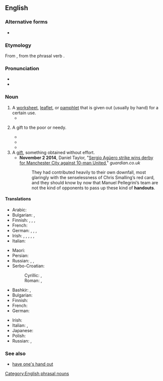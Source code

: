 {{also|hand out}}
==English==

===Alternative forms===
* {{alt|en|hand-out}}

===Etymology===
From {{af|en|hand|out}}, from the phrasal verb {{m|en|hand out}}.

===Pronunciation===
* {{IPA|en|/ˈhændaʊt/}}
* {{audio|en|LL-Q1860 (eng)-Vealhurl-handout.wav|Audio (RP)}}

===Noun===
{{en-noun}}

# A [[worksheet]], [[leaflet]], or [[pamphlet]] that is given out (usually by hand) for a certain use.
#* {{quote-book|en|title=Teaching in Social Work: An Educators' Guide to Theory and Practice|author=Jeane W. Anastas|year=2010|page=39|ISBN=023152093X|passage=Therefore, it is often recommended that the framework or outline for a lecture be provided to students on the chalkboard or in a '''handout''' so they can more easily follow the logic as the lecture progresses.}}
# {{senseid|en|a gift to the poor or needy}} A gift to the poor or needy.
#* {{quote-book|en|year=1918|title={{w|The Oakdale Affair}}|author=Edgar Rice Burroughs|authorlink=Edgar Rice Burroughs|chaper=1|url=https://www.gutenberg.org/files/363/363-h/363-h.htm||passage=We ain't runnin' no day nursery. These you see here is all the real thing. Maybe we asks fer a '''handout''' now and then; but that ain't our reg'lar way.}}
#* {{quote-book|en|title=Reclaiming Value in International Development: The Moral Dimensions of Development Policy and Practice in Poor Countries|author=Chloe Schwenke|year=2009|page=1|ISBN=0313363323|passage=A woman, dressed in simple and worn clothes, holding a very young and rather dirty looking baby, was seeking a '''handout'''.}}
#* {{quote-web|en|url=https://www.theguardian.com/politics/2022/aug/06/liz-truss-handouts-cost-of-living-crisis-tax-cuts-conservative-leadership|title=Liz Truss rejects ‘handouts’ as way to tackle cost of living crisis|date=2022-08-06|author=Geneva Abdul|work=The Guardian|passage=The Conservative leadership frontrunner, Liz Truss, has rejected “'''handouts'''” as a way of helping people affected by the cost of living crisis.}}
# A [[gift]], something obtained without effort.
#* '''November 2 2014''', Daniel Taylor, "[http://www.theguardian.com/football/2014/nov/02/manchester-city-manchester-united-premier-league-match-report Sergio Agüero strike wins derby for Manchester City against 10-man United]," ''guardian.co.uk''
#*: They had contributed heavily to their own downfall, most glaringly with the senselessness of Chris Smalling’s red card, and they should know by now that Manuel Pellegrini’s team are not the kind of opponents to pass up these kind of '''handouts'''.

====Translations====
{{trans-top|a worksheet, leaflet or pamphlet given out for a certain use}}
* Arabic: {{t|ar|نَشْرَة|f}}
* Bulgarian: {{t+|bg|брошу́ра|f}}, {{t|bg|дипля́на|f}}
* Finnish: {{t+|fi|tiedote}}, {{t|fi|mainoslehtinen}}, {{t+|fi|moniste}}, {{t+|fi|moniste}}
* French: {{t+|fr|polycopié|m}}
* German: {{t+|de|Flugblatt|n}}, {{t+|de|Zettel|m}}, {{t+|de|Handreichung|f}}, {{t+|de|Handout|n}}
* Irish: {{t+|ga|bileog|f}}, {{t|ga|bileog eolais|f}}, {{t|ga|bileoigín|m}}, {{t|ga|dáileán|m}}, {{t|ga|glacán bileog|m}}, {{t|ga|bileog faisnéise|f}}
* Italian: {{t+|it|volantino|m}}
{{trans-mid}}
* Maori: {{t|mi|tohanga}}
* Persian: {{t+|fa|جزوه}}
* Russian: {{t|ru|[[разда́точный]] [[материа́л]]|m}}, {{t|ru|хэнда́ут|m}} {{qualifier|colloquial}}, {{t+|ru|памфле́т|m}}
* Serbo-Croatian:
*: Cyrillic: {{t|sh|ле̏так|m}}, {{t|sh|информативни матерѝја̄л|m}}
*: Roman: {{t+|sh|lȅtak|m}}, {{t|sh|informativni materìjāl|m}}
{{trans-bottom}}

{{trans-top|a gift to the poor or needy}}
* Bashkir: {{t|ba|хәйер}}, {{t|ba|саҙаҡа}}
* Bulgarian: {{t+|bg|милости́ня|f}}
* Finnish: {{t+|fi|almu}}
* French: {{t+|fr|aumône|f}}
* German: {{t+|de|Almosen|n}}
{{trans-mid}}
* Irish: {{t|ga|síneadh láimhe|m}}
* Italian: {{t+|it|donazione|f}}, {{t+|it|regalia|f}}
* Japanese: {{t|ja|施し物|tr=hodokoshimono}}
* Polish: {{t+|pl|zapomoga|f}}
* Russian: {{t+|ru|ми́лостыня|f}}, {{t+|ru|подая́ние|n}}
{{trans-bottom}}

===See also===
* [[have one's hand out]]

[[Category:English phrasal nouns]]